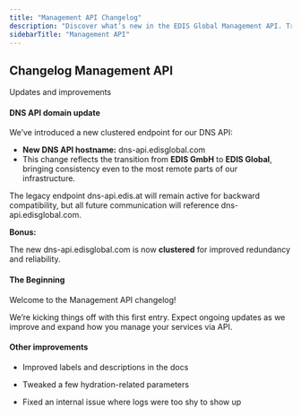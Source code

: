 ```yaml
---
title: "Management API Changelog"
description: "Discover what’s new in the EDIS Global Management API. Track updates to endpoints, improved stability, new parameters, and enhanced automation features."
sidebarTitle: "Management API"
---
```


## Changelog Management API

Updates and improvements

<Update label="March 2025">

  #### **DNS API domain update**

  We’ve introduced a new clustered endpoint for our DNS API:

  - **New DNS API hostname:** dns-api.edisglobal.com
  - This change reflects the transition from **EDIS GmbH** to **EDIS Global**, bringing consistency even to the most remote parts of our infrastructure.

  ​The legacy endpoint dns-api.edis.at will remain active for backward compatibility, but all future communication will reference dns-api.edisglobal.com.

  **Bonus:**

  The new dns-api.edisglobal.com is now **clustered** for improved redundancy and reliability.

</Update>

<Update label="The Beginning">

  #### **The Beginning**

  Welcome to the Management API changelog\!

  We’re kicking things off with this first entry. Expect ongoing updates as we improve and expand how you manage your services via API.

  #### **Other improvements**

  - Improved labels and descriptions in the docs

  - Tweaked a few hydration-related parameters

  - Fixed an internal issue where logs were too shy to show up
</Update>
